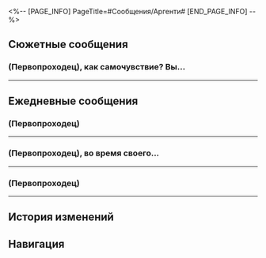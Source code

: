 <%-- [PAGE_INFO]
PageTitle=#Сообщения/Аргенти#
[END_PAGE_INFO] --%>
{{Сообщение Инфобокс
|id          = 1302
|Изображение = Персонаж Аргенти Иконка.png
|Тип         = Персонаж
|Отправитель = Аргенти
|ПодписьСоо  = Розе приношу клятву
|Фракция     = Рыцари Красоты
}}

==Сюжетные сообщения==
===(Первопроходец), как самочувствие? Вы...===
{{Сообщения
|условие_получения = 
|текст =
:'''Аргенти:''' (Первопроходец), как самочувствие? Вы добрались до Мыльнотопии?
:{Выбор} Всё хорошо!
::'''(Первопроходец):''' Всё хорошо. Экспресс благополучно прибыл на станцию!
:{Выбор} Да как-то не очень...
::'''(Первопроходец):''' Пока не {{MC|ж=восстановилась|м=восстановился}}... но экспресс уже благополучно прибыл на станцию!
:'''(Первопроходец):''' Вместе с рабочими Мыльнотопии мы начистили экспресс внутри и снаружи...
:'''Аргенти:''' Отлично.
:'''Аргенти:''' (Первопроходец), я сомневался, стоит ли кое-что тебе рассказывать.
:'''Аргенти:''' Не уверен, обратили ли вы внимание, но...
:'''Аргенти:''' На экспрессе всё же находится четвёртый жук.
:{Выбор} А? Четвёртый?
:'''(Первопроходец):''' Я и подумать не {{MC|ж=могла|м=мог}}, что такое возможно!
:'''Аргенти:''' Прячется в доспехах Веллита. Совсем малыш, но именно он и есть тот самый владыка, о котором шла речь.
:'''Аргенти:''' А вот гигантский жаложук в иерархии первый с конца.
:{Выбор} Значит, владыка - не гигантский жаложук.
::'''(Первопроходец):''' И владыка настолько маленький, что помещается в доспехи Веллита.
::'''(Первопроходец):''' Похоже, у него ко всему прочему тот ещё норов.
:{Выбор} Чего? На каком, говоришь, он месте?
::'''(Первопроходец):''' Так тот здоровяк - младший брат, оказывается...
::'''(Первопроходец):''' Я {{MC|ж=думала|м=думал}}, что это и был владыка.
::'''(Первопроходец):''' Наверное, он тоже выглядит устрашающе.
:'''Аргенти:''' Когда я нашёл Веллита, он сказал, что видел себя за штурвалом «Света клином».
:'''Аргенти:''' Я помог ему одолеть главного жаложука, однако после того, как иллюзия рассеялась, он выглядел немного потерянным.
:{Выбор} Он всё ещё одержим!
::'''(Первопроходец):''' Как когда ты видишь что-то красивое.
::'''(Первопроходец):''' И всё же он говорит, что не одержим, а к иллюзиям у него иммунитет.
:{Выбор} Он ведь больше не хотел быть пилотом.
::'''(Первопроходец):''' Вдруг вспомнилось, как он упоминал о мечте стать пилотом.
::'''(Первопроходец):''' И всё же он говорит, что не одержим, а к иллюзиям у него иммунитет.
:'''(Первопроходец):''' Подозреваю, что ты незаметно повлиял на него...
:'''Аргенти:''' Он несколько дней размышлял, но по какой-то причине решил отказаться от идеи распространять Красоту за валюту... Вместо этого он, кажется, решил стать пилотом, и я поддержал его.
:'''Аргенти:''' Но я всё ещё не понимаю, в чём причина галлюцинации, (Первопроходец)...
:'''Аргенти:''' По-твоему, в конце они все увидели один и тот же фейерверк из-за пыльцы с крылышек насекомых... Но почему?
:'''(Первопроходец):''' Ох, все мечтают вернуться к звёздам. Мысли об этом просто сводят с ума.
:'''(Первопроходец):''' Для других это выглядело восхвалением твоих заслуг, Аргенти!
}}
----

==Ежедневные сообщения==
===(Первопроходец)===
{{Сообщения|текст =
:'''Аргенти:''' (Первопроходец)
:'''Аргенти:''' Знаю, что люди любят комплименты.
:'''Аргенти:''' Вот почему я запустил подкаст с ежедневными комплиментами.
:'''Аргенти:''' Хочешь послушать?
:{Выбор} Конечно!
::'''(Первопроходец):''' Конечно!
::{Выбор} Осыпь комплиментами мою душу!
:::'''(Первопроходец):''' Осыпь комплиментами мою душу!
:::'''Аргенти:''' (Первопроходец)
:::'''Аргенти:''' Ты сияешь так же ярко, как вселенная, а твоё благородство подобно звёздам на бескрайнем ночном небе.
:::'''Аргенти:''' Никто во всём мире с тобою не сравнится.
::{Выбор} Восхвали мой благородный лик!
:::'''(Первопроходец):''' Восхвали мой благородный лик!
:::'''Аргенти:''' (Первопроходец)
:::'''Аргенти:''' Ты {{MC|ж=подобна|м=подобен}} первозданному и нежному цветку, что распускается по весне на заснеженных равнинах.
:::'''Аргенти:''' И когда снег тает, от такого великолепия невозможно оторвать глаз.
::{Выбор} Давай, захвали меня полностью!
:::'''(Первопроходец):''' Давай, захвали меня полностью!
:::'''Аргенти:''' (Первопроходец)
:::'''Аргенти:''' Ты {{MC|ж=подобна|м=подобен}} первозданному и нежному цветку, что распускается по весне на заснеженных равнинах.
:::'''Аргенти:''' И когда снег тает, от такого великолепия невозможно оторвать глаз.
:::'''Аргенти:''' Ты сияешь так же ярко, как вселенная, а твоё благородство подобно звёздам на бескрайнем ночном небе.
:::'''Аргенти:''' Никто во всём мире с тобою не сравнится.
::'''Аргенти:''' Я хочу купаться в лучах твоей красоты.
::{Выбор} Прекрати! Я начинаю краснеть!
:::'''(Первопроходец):''' Ладно-ладно, прекрати! Я начинаю краснеть...
:::'''Аргенти:''' Ничего, скоро привыкнешь. (Первопроходец), впредь заглядывай ко мне почаще, и я с радостью осыплю тебя комплиментами.
:::'''Аргенти:''' Потому что приятные слова вдохновляют и греют душу.
::{Выбор} И это всё? У меня лучше выйдет.
:::'''(Первопроходец):''' И это всё? У меня лучше выйдет.
:::{Выбор} О достопочтенный и великий...
:::'''(Первопроходец):''' Пред взором моим необыкновенная душа.
:::'''(Первопроходец):''' О достопочтенный и великий Аргенти!
:::'''(Первопроходец):''' Твоё сердце подобно бескрайнему ночному небу, такому тёмному и непостижимому.
:::'''(Первопроходец):''' В тебе таятся невиданные мужество, упорство, достоинство, потенциал, способности и умение радоваться жизни.
:::'''(Первопроходец):''' Так держать!! Ты классный!
:::'''Аргенти:''' Спасибо, (Первопроходец).
:::'''Аргенти:''' Если позволишь, я продолжу восхвалять тебя.
:;(All choices lead to the following options)
::{Выбор} [[Файл:Стикер ГПП 07 Пом-Пом 03.png|80px]]
:::'''(Первопроходец):''' [[Файл:Стикер ГПП 07 Пом-Пом 03.png|80px]]
::{Выбор} [[Файл:Стикер ГПП 07 Пом-Пом 06.png|80px]]
:::'''(Первопроходец):''' [[Файл:Стикер ГПП 07 Пом-Пом 06.png|80px]]
::{Выбор} [[Файл:Стикер ГПП 07 Пом-Пом 04.png|80px]]
:::'''(Первопроходец):''' [[Файл:Стикер ГПП 07 Пом-Пом 04.png|80px]]
:{Выбор} Нет! Спасибо, не нужно!
::'''(Первопроходец):''' Нет! Спасибо, не нужно!
::'''Аргенти:''' Точно?
::'''Аргенти:''' Ничего себе... Даже комплименты отвергает. Воистину благородная душа!
::'''Аргенти:''' (Первопроходец), тебе удалось меня впечатлить.
::{Выбор} ...Спасибо!
::'''(Первопроходец):''' ...Спасибо!
::'''Аргенти:''' Не за что. Клянусь, все мои слова шли от чистого сердца.
}}
----

===(Первопроходец), во время своего...===
{{Сообщения|текст =
:'''Аргенти:''' (Первопроходец), во время своего путешествия я поучаствовал в космической гонке.
:{Выбор} Что это такое?
::'''(Первопроходец):''' Что это такое?
:{Выбор} Похоже, ты рад.
::'''(Первопроходец):''' Это повод для радости?
:'''Аргенти:''' Это сложнейшая гонка во всей вселенной.
:'''Аргенти:''' Вот почему я ежегодно улучшаю двигатель «Света клином».
:'''Аргенти:''' В этой гонке могут принять участие любые суда, корабли и шаттлы.
:'''Аргенти:''' Если хотите, я помогу Звёздному экспрессу присоединиться к гонке.
:'''Аргенти:''' Однако во время гонки можно иногда попасть в пыльную бурю.
:'''Аргенти:''' Эти бури приносят звёздный мусор, который налипает на «Свет клином». Этот мусор сияет так ярко, что у меня рука не поднимается его убрать.
:{Выбор} Пом-Пом как-то о таком упоминала.
::'''(Первопроходец):''' О, точно. Пом-Пом тоже как-то раз о таком упоминала.
::'''(Первопроходец):''' Экспресс попадал в пыльную бурю.
::'''Аргенти:''' Эта материя потом светится на доспехах.
::'''Аргенти:''' А если налипнет на шерсть Пом-Пом, её будет очень сложно вычесать.
::{Выбор} Сверкающая Пом-Пом!
::'''(Первопроходец):''' Могу себе представить.
::'''(Первопроходец):''' Сверкающая Пом-Пом!
:{Выбор} Вот бы посмотреть, как гоняет Пом-Пом.
::'''(Первопроходец):''' Вот бы посмотреть, как Пом-Пом гоняет на Звёздном экспрессе.
::'''Аргенти:''' Уверен, что Звёздный экспресс произведёт на всех неизгладимое впечатление.
::'''Аргенти:''' Очень жду возможности с тобой посоревноваться.
:'''Аргенти:''' Извини, пора закругляться с разговорами. Мне нужно вернуться к чистке «Света клином».
:'''Аргенти:''' Когда представится возможность, я приглашу тебя и экипаж Звёздного экспресса поучаствовать в гонках.
:'''Аргенти:''' [[Файл:Стикер ГПП 07 Пом-Пом 01.png|80px]]
}}
----

===(Первопроходец)===
{{Сообщения|текст =
:'''Аргенти:''' (Первопроходец)
:'''Аргенти:''' Затрудняюсь с выбором ужина.
:'''Аргенти:''' Возможно, это очень дерзко с моей стороны, но я бы хотел узнать, какую еду ты любишь.
:'''Аргенти:''' (Первопроходец), что тебе больше нравится? Мягкий хлеб, хрустящий хлеб или хлеб с маслом?
:{Выбор} Мягкий хлеб.
::'''(Первопроходец):''' Пышный мягкий сладковатый хлеб звучит превосходно...
::'''Аргенти:''' И правда отличный выбор.
:{Выбор} Хрустящий хлеб.
::'''(Первопроходец):''' Я думаю, тебе понравится хрустящий хлеб.
::'''Аргенти:''' Какое совпадение. Как раз его-то я и люблю больше всего.
:{Выбор} Хлеб с маслом.
::'''(Первопроходец):''' Может, хлеб с маслом? Мне кажется, ты не пробовал такое ещё.
::'''Аргенти:''' Хм-м, звучит любопытно. Может, так я и сделаю.
:'''Аргенти:''' Я так усердно совершенствуюсь и много путешествую, что мне редко удаётся попробовать что-то, кроме хрустящего хлеба.
:'''Аргенти:''' Но мне, конечно же, нравится его простой, слегка горьковатый вкус, и как он хрустит во рту.
:'''Аргенти:''' Словно безмятежность, что открывается сейчас передо мной из окна.
:'''Аргенти:''' Сегодня я всё же снова отведаю хрустящего хлеба.
:'''Аргенти:''' Посоветуешь, с чем его можно съесть?
:{Выбор} Молоко.
::'''(Первопроходец):''' К нему хорошо подойдёт молоко.
:{Выбор} Колбаса.
::'''(Первопроходец):''' Попробуй с чем-нибудь солёненьким. С колбасой, например.
:{Выбор} Хлеб.
::'''(Первопроходец):''' Что лучше всего подходит к хрустящему хлебу?
::'''(Первопроходец):''' Конечно, другой вид хлеба.
:'''Аргенти:''' Отлично. Благодарю от всей души.
}}
----

==История изменений==
{{История изменений|3.5}}

==Навигация==
{{Сообщения Навбокс}}